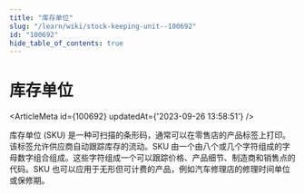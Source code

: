 ```yaml
---
title: "库存单位"
slug: "/learn/wiki/stock-keeping-unit--100692"
id: "100692"
hide_table_of_contents: true
---
```



# 库存单位

<ArticleMeta id={100692} updatedAt={'2023-09-26 13:58:51'} />
<div className='border-solid border-b border-t-0 my-4 border-[var(--ifm-color-gray-300)]' />

库存单位 (SKU) 是一种可扫描的条形码，通常可以在零售店的产品标签上打印。该标签允许供应商自动跟踪库存的流动。SKU 由一个由八个或几个字符组成的字母数字组合组成。这些字符组成一个可以跟踪价格、产品细节、制造商和销售点的代码。SKU 也可以应用于无形但可计费的产品，例如汽车修理店的修理时间单位或保修期。
